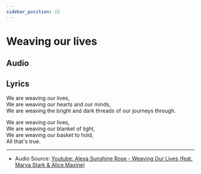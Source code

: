 ```yaml
---  
sidebar_position: 15
---  
```

  
# Weaving our lives




## Audio

<AudioComponent source="/audio/weaving-our-lives.m4a"/>

  
## Lyrics

We are weaving our lives,  
We are weaving our hearts and our minds,  
We are weaving the bright and dark threads of our journeys through.  
  
We are weaving our lives,  
We are weaving our blanket of light,  
We are weaving our basket to hold,  
All that's true.  

----  
  
- Audio Source: [Youtube: Alexa Sunshine Rose - Weaving Our Lives (feat. Marya Stark & Alice Maxine)](https://www.youtube.com/watch?v=bDzELczhJRw)   
  
